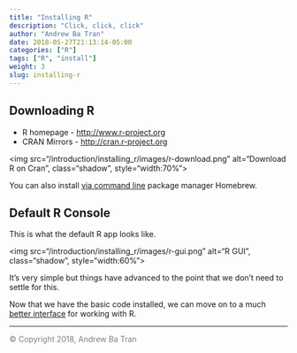 ```yaml
---
title: "Installing R"
description: "Click, click, click"
author: "Andrew Ba Tran"
date: 2018-05-27T21:13:14-05:00
categories: ["R"]
tags: ["R", "install"]
weight: 3
slug: installing-r
---
```


## Downloading R

* R homepage - [http://www.r-project.org](http://www.r-project.org)
* CRAN Mirrors - [http://cran.r-project.org](http://cran.r-project.org)

<img src="/introduction/installing_r/images/r-download.png" alt="Download R on Cran", class="shadow", style="width:70%">

You can also install [via command line](http://tristanpenman.com/blog/posts/2015/10/20/installing-r-and-rstudio-on-mac-os-x/) package manager Homebrew.

## Default R Console

This is what the default R app looks like. 

<img src="/introduction/installing_r/images/r-gui.png" alt="R GUI", class="shadow", style="width:60%">

It's very simple but things have advanced to the point that we don't need to settle for this.

Now that we have the basic code installed, we can move on to a much [better interface](../../installing_rstudio/installing-rstudio/) for working with R.


-----

<span style="color:gray">© Copyright 2018, Andrew Ba Tran</span>
